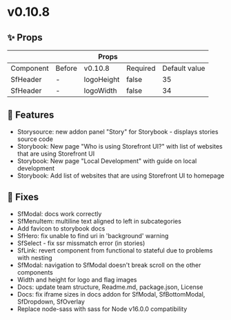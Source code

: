 
<Meta title="Releases/v0.10.8 - Change log" />

# v0.10.8

## ✨ Props

<table>
  <thead>
    <tr>
      <th colspan="5">Props</th>
    </tr>
  </thead>
  <tbody>
    <tr>
      <td>Component</td>
      <td>Before</td>
      <td>v0.10.8</td>
      <td>Required</td>
      <td>Default value</td>
    </tr>
    <tr>
      <td>SfHeader</td>
      <td>-</td>
      <td>logoHeight</td>
      <td>false</td>
      <td>35</td>
    </tr>
    <tr>
      <td>SfHeader</td>
      <td>-</td>
      <td>logoWidth</td>
      <td>false</td>
      <td>34</td>
    </tr>
  </tbody>
</table>

## 🚀 Features

- Storysource: new addon panel "Story" for Storybook - displays stories source code
- Storybook: New page "Who is using Storefront UI?" with list of websites that are using Storefront UI
- Storybook: New page "Local Development" with guide on local development
- Storybook: Add list of websites that are using Storefront UI to homepage

## 🐛 Fixes

- SfModal: docs work correctly
- SfMenuItem: multiline text aligned to left in subcategories
- Add favicon to storybook docs
- SfHero: fix unable to find uri in 'background' warning
- SfSelect - fix ssr missmatch error (in stories)
- SfLink: revert component from functional to stateful due to problems with nesting
- SfModal: navigation to SfModal doesn't break scroll on the other components
- Width and height for logo and flag images
- Docs: update team structure, Readme.md, package.json, License 
- Docs: fix iframe sizes in docs addon for SfModal, SfBottomModal, SfDropdown, SfOverlay 
- Replace node-sass with sass for Node v16.0.0 compatibility

